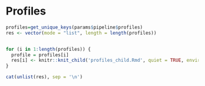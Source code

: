 # Profiles

```r
profiles=get_unique_keys(params$pipeline$profiles)
res <- vector(mode = "list", length = length(profiles))


for (i in 1:length(profiles)) {
  profile = profiles[i]
  res[i] <- knitr::knit_child('profiles_child.Rmd', quiet = TRUE, envir = environment())
}

cat(unlist(res), sep = '\n')
```  